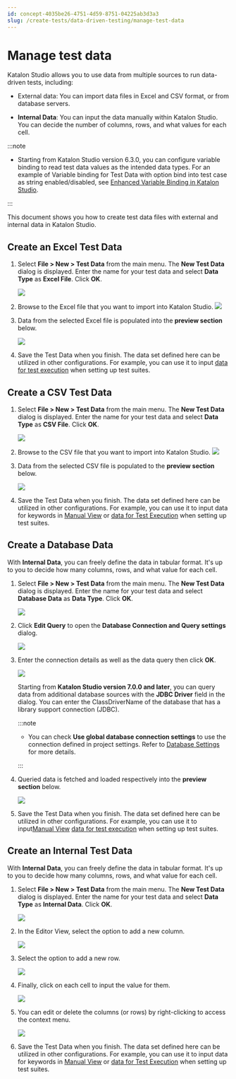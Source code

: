 ```yaml
---
id: concept-4035be26-4751-4d59-8751-04225ab3d3a3
slug: /create-tests/data-driven-testing/manage-test-data
---
```


# Manage test data

Katalon Studio allows you to use data from multiple sources to run data-driven tests, including:

-   External data: You can import data files in Excel and CSV format, or from database servers.

-   **Internal Data**: You can input the data manually within Katalon Studio. You can decide the number of columns, rows, and what values for each cell.



:::note

-   Starting from Katalon Studio version 6.3.0, you can configure variable binding to read test data values as the intended data types. For an example of Variable binding for Test Data with option bind into test case as string enabled/disabled, see [Enhanced Variable Binding in Katalon Studio](/create-tests/data-driven-testing/variable-binding-in-katalon-studio).


:::

This document shows you how to create test data files with external and internal data in Katalon Studio.

## Create an Excel Test Data

1.  Select **File &gt; New &gt; Test Data** from the main menu. The **New Test Data** dialog is displayed. Enter the name for your test data and select **Data Type** as **Excel File**. Click **OK**.

    <img src="https://github.com/katalon-studio/docs-images/raw/master/katalon-studio/docs/manage-test-data/image2017-1-24-153A593A35.png" />

2.  Browse to the Excel file that you want to import into Katalon Studio. <img src="https://github.com/katalon-studio/docs-images/raw/master/katalon-studio/docs/manage-test-data/image2017-1-24-163A53A30.png" />

3.  Data from the selected Excel file is populated into the **preview section** below.

    <img src="https://github.com/katalon-studio/docs-images/raw/master/katalon-studio/docs/manage-test-data/image2017-1-24-163A173A6.png" />

4.  Save the Test Data when you finish. The data set defined here can be utilized in other configurations. For example, you can use it to input [data for test execution](/create-tests/data-driven-testing/data-driven-testing-at-the-test-suite-level#) when setting up test suites.


## Create a CSV Test Data

1.  Select **File &gt; New &gt; Test Data** from the main menu. The **New Test Data** dialog is displayed. Enter the name for your test data and select **Data Type** as **CSV File**. Click **OK**.

    <img src="https://github.com/katalon-studio/docs-images/raw/master/katalon-studio/docs/manage-test-data/image2017-1-24-163A233A37.png" />

2.  Browse to the CSV file that you want to import into Katalon Studio. <img src="https://github.com/katalon-studio/docs-images/raw/master/katalon-studio/docs/manage-test-data/image2017-1-24-163A283A34.png" />

3.  Data from the selected CSV file is populated to the **preview section** below.

    <img src="https://github.com/katalon-studio/docs-images/raw/master/katalon-studio/docs/manage-test-data/image2017-1-24-163A293A15.png" />

4.  Save the Test Data when you finish. The data set defined here can be utilized in other configurations. For example, you can use it to input data for keywords in [Manual View](/create-tests/create-test-cases/create-test-case-overview) or [data for Test Execution](/create-tests/data-driven-testing/data-driven-testing-at-the-test-suite-level#) when setting up test suites.


## Create a Database Data

With **Internal Data**, you can freely define the data in tabular format. It's up to you to decide how many columns, rows, and what value for each cell.

1.  Select **File &gt; New &gt; Test Data** from the main menu. The **New Test Data** dialog is displayed. Enter the name for your test data and select **Database Data** as **Data Type**. Click **OK**.

    <img src="https://github.com/katalon-studio/docs-images/raw/master/katalon-studio/docs/manage-test-data/image2017-2-6-103A583A56.png" />

2.  Click **Edit Query** to open the **Database Connection and Query settings** dialog.

    <img src="https://github.com/katalon-studio/docs-images/raw/master/katalon-studio/docs/manage-test-data/image2017-2-6-113A63A11.png" />

3.  Enter the connection details as well as the data query then click **OK**.

    <img src="https://github.com/katalon-studio/docs-images/raw/master/katalon-studio/docs/manage-test-data/newui.png" width={796} />

    Starting from **Katalon Studio version 7.0.0 and later**, you can query data from additional database sources with the **JDBC Driver** field in the dialog. You can enter the ClassDriverName of the database that has a library support connection \(JDBC\).

    
    :::note

    -   You can check **Use global database connection settings** to use the connection defined in project settings. Refer to [Database Settings](/create-tests/data-driven-testing/configure-database-connection-for-data-driven-testing-in-katalon-studio) for more details.

    :::

4.  Queried data is fetched and loaded respectively into the **preview section** below.

    <img src="https://github.com/katalon-studio/docs-images/raw/master/katalon-studio/docs/manage-test-data/image2017-2-6-113A193A41.png" />

5.  Save the Test Data when you finish. The data set defined here can be utilized in other configurations. For example, you can use it to input[Manual View](/create-tests/create-test-cases/create-test-case-overview) [data for test execution](/create-tests/data-driven-testing/data-driven-testing-at-the-test-suite-level#) when setting up test suites.


## Create an Internal Test Data

With **Internal Data**, you can freely define the data in tabular format. It's up to you to decide how many columns, rows, and what value for each cell.

1.  Select **File &gt; New &gt; Test Data** from the main menu. The **New Test Data** dialog is displayed. Enter the name for your test data and select **Data Type** as **Internal Data**. Click **OK**.

    <img src="https://github.com/katalon-studio/docs-images/raw/master/katalon-studio/docs/manage-test-data/image2017-2-6-103A293A29.png" />

2.  In the Editor View, select the option to add a new column.

    <img src="https://github.com/katalon-studio/docs-images/raw/master/katalon-studio/docs/manage-test-data/image2017-2-6-103A373A52.png" />

3.  Select the option to add a new row.

    <img src="https://github.com/katalon-studio/docs-images/raw/master/katalon-studio/docs/manage-test-data/image2017-2-6-103A413A42.png" />

4.  Finally, click on each cell to input the value for them.

    <img src="https://github.com/katalon-studio/docs-images/raw/master/katalon-studio/docs/manage-test-data/image2017-2-6-103A433A5.png" />

5.  You can edit or delete the columns \(or rows\) by right-clicking to access the context menu.

    <img src="https://github.com/katalon-studio/docs-images/raw/master/katalon-studio/docs/manage-test-data/image2017-2-6-103A443A41.png" />

6.  Save the Test Data when you finish. The data set defined here can be utilized in other configurations. For example, you can use it to input data for keywords in [Manual View](/create-tests/create-test-cases/create-test-case-overview) or [data for Test Execution](/create-tests/data-driven-testing/data-driven-testing-at-the-test-suite-level#) when setting up test suites.